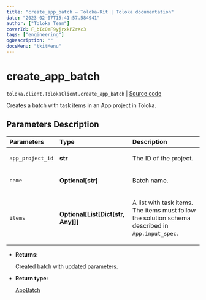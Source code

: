 ```yaml
---
title: "create_app_batch — Toloka-Kit | Toloka documentation"
date: "2023-02-07T15:41:57.584941"
author: ["Toloka Team"]
coverId: F_bIcOYF9yjrxkPZrXc3
tags: ["engineering"]
ogDescription: ""
docsMenu: "tkitMenu"
---
```


# create_app_batch
`toloka.client.TolokaClient.create_app_batch` | [Source code](https://github.com/Toloka/toloka-kit/blob/v1.1.3/src/client/__init__.py#L3906)

Creates a batch with task items in an App project in Toloka.

## Parameters Description

| Parameters | Type | Description |
| :----------| :----| :-----------|
`app_project_id`|**str**|<p>The ID of the project.</p>
`name`|**Optional\[str\]**|<p>Batch name.</p>
`items`|**Optional\[List\[Dict\[str, Any\]\]\]**|<p>A list with task items. The items must follow the solution schema described in `App.input_spec`.</p>

* **Returns:**

  Created batch with updated parameters.

* **Return type:**

  [AppBatch](/docs-new/toloka-kit/reference/toloka.client.app.AppBatch)

